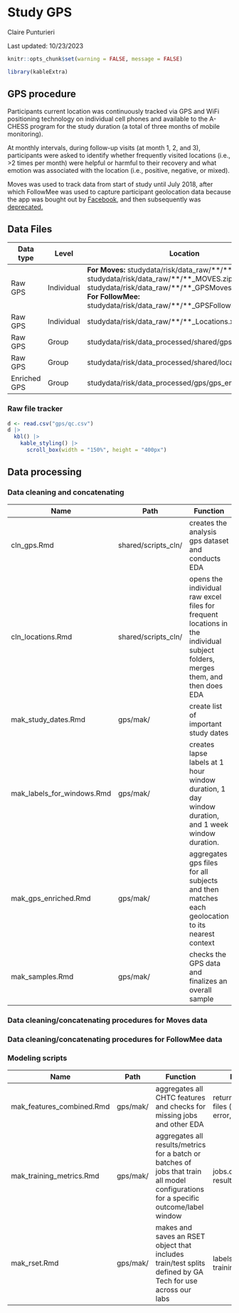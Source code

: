 # Study GPS
Claire Punturieri

Last updated: 10/23/2023


```r
knitr::opts_chunk$set(warning = FALSE, message = FALSE)

library(kableExtra)
```

## GPS procedure

Participants current location was continuously tracked via GPS and WiFi positioning technology
on individual cell phones and available to the A-CHESS program for the study duration (a total
of three months of mobile monitoring).

At monthly intervals, during follow-up visits (at month 1, 2, and 3), participants were asked to
identify whether frequently visited locations (i.e., >2 times per month) were helpful or
harmful to their recovery and what emotion was associated with the location (i.e., positive,
negative, or mixed).

Moves was used to track data from start of study until July 2018, after which FollowMee was
used to capture participant geolocation data because the app was bought out by <a href="https://www.theguardian.com/technology/2014/apr/24/facebook-buys-moves-fitness-tracking-health-data">Facebook</a>, and then subsequently was <a href="https://about.fb.com/news/2018/07/hello-tbh-moving-on/#:~:text=In%202014%2C%20we%20bought%20the,Facebook%20acquired%20tbh%20in%202017.">deprecated.</a>


## Data Files



| Data type    | Level      | Location                                              |
|--------------|------------|-------------------------------------------------------|
| Raw GPS      | Individual | **For Moves:** studydata/risk/data_raw/\*\*/\*\*_GPS.gpx, studydata/risk/data_raw/\*\*/\*\*_MOVES.zip, studydata/risk/data_raw/\*\*/\*\*_GPSMovesProcessed.rds; **For FollowMee:** studydata/risk/data_raw/\*\*/\*\*_GPSFollowRaw.rds |
| Raw GPS      | Individual | studydata/risk/data_raw/\*\*/\*\*_Locations.xlsx      |
| Raw GPS      | Group      | studydata/risk/data_processed/shared/gps.csv          |
| Raw GPS      | Group      | studydata/risk/data_processed/shared/locations.csv    |
| Enriched GPS | Group      | studydata/risk/data_processed/gps/gps_enriched.csv.xz |


### Raw file tracker

```r
d <- read.csv("gps/qc.csv")
d |>
  kbl() |>
    kable_styling() |>
      scroll_box(width = "150%", height = "400px")
```  


## Data processing

<!--Scripts are, to the best of my ability, in procedural order-->

### Data cleaning and concatenating


|  Name <img width=250/> | Path  <img width=150/> | Function <img width=400/> | Input     <img width=350/>        | Output  <img width=150/>         |
|--------|------|----------|-------------------|------------------|
| cln_gps.Rmd  | shared/scripts_cln/ | creates the analysis gps dataset and conducts EDA | individual gps data files (studydata/risk/data_raw/\*\*/\*\*_GPS.gpx) | gps.csv, gps.rds |
| cln_locations.Rmd | shared/scripts_cln/ | opens the individual raw excel files for frequent locations in the individual subject folders, merges them, and then does EDA | individual location files (studydata/risk/data_raw/\*\*/\*\*_Locations.xlsx) | locations.csv |
| mak_study_dates.Rmd |  gps/mak/ | create list of important study dates | visit_dates.csv, ema_morning.csv, ema_later.csv | study_dates.csv |
|mak_labels_for_windows.Rmd | gps/mak/ | creates lapse labels at 1 hour window duration, 1 day window duration, and 1 week window duration. | lapses.csv, study_dates.csv | labels_1hour.csv(.xz), labels_1day.csv(.xz), labels 1week.csv(.xz) |
| mak_gps_enriched.Rmd | gps/mak/ | aggregates gps files for all subjects and then matches each geolocation to its nearest context | study_dates.csv, locations.csv, gps.csv | study_dates.csv, locations.csv, gps.csv | gps_enriched.csv(.xz) |
| mak_samples.Rmd | gps/mak/ | checks the GPS data and finalizes an overall sample | study_dates.csv, locations.csv, gps_enriched.csv.xz | # subj with satisfactory/missing data, days of missing GPS |

### Data cleaning/concatenating procedures for Moves data

### Data cleaning/concatenating procedures for FollowMee data


### Modeling scripts
<!--Not sure of order of these quite yet
Note that these scripts will be modified/updated so this section
will almost certainly change.-->

|  Name <img width=250/> | Path  <img width=150/> | Function <img width=400/> | Input     <img width=350/>        | Output  <img width=150/>         |
|--------|------|----------|-------------------|------------------|
| mak_features_combined.Rmd | gps/mak/ | aggregates all CHTC features and checks for missing jobs and other EDA | returned CHTC files (features, error, out) | features_{WINDOW}.csv |
| mak_training_metrics.Rmd | gps/mak/ | aggregates all results/metrics for a batch or batches of jobs that train all model configurations for a specific outcome/label window | jobs.csv, all result CSVs | model comparisons (?) |
| mak_rset.Rmd | gps/mak/ | makes and saves an RSET object that includes train/test splits defined by GA Tech for use across our labs | labels_05.csv, training_ids.csv | rset.rds |


<!--
Commenting this out for now for sake of cleanliness/organization
Claire's additions for FYP brainstorming

## Preprocessing

(Saeb et al., 2015) preprocessing procedures:
“The first procedure determined whether each GPS location data sample came from a stationary state (eg, working in an office) or a transition state (eg, walking on the street)” – threshold speed set to 1km/h
 
“The second procedure was clustering. We applied clustering only to the data samples in the stationary state. The goal was to identify the places where participants spent most of their time, such as home, workplaces, parks, etc.”

## Feature engineering

### Features relating to location
- N of locations

- Entropy and normalized entropy (n.e. = invariant to # of clusters)
    - High entropy: spending more time in fewer, more consistent locations; low entropy:
    spending more time in a larger number of more varied locations (De Angel et al., 2022)

- Location Variance
    - How varied a participant’s locations are (De Angel et al., 2022)
    
- Zip code/area delineations of income (DC map for ex.)
    *This has always been interesting to be but I need to do more thinking on if
    it would actually add any value to existing data on SES that we have.*

### Features relating to movement
- Distance
    - For example, total distance covered or maximum distance between two locations
    in a given time frame (Canzian and Musolesi, 2015)
    
- Radius of gyration
    - "Used to quantify the coverage area and is defined as the deviation
    from the centroid of places visited in the interval" (Canzian and Musolesi, 2015)
    
- Average Moving Speed

- Mobility Radius

### Features relating to time
- Homestay
    - Amount of time spent at home (De Angel et al., 2022)

- Time at Location

- Transition Time
    - Percentage of time during which a participant was in a non-stationary state (Saeb et al., 2015)

### Features relating to circadian rhythms
- GPS useful for capturing temporal information from location data (Saeb et al., 2015)
    *This sounds really cool in theory, not sure it would actually be that valuable if,
    for example, someone is a homebody.*
    
- Diurnal movements indexes (Lomb-Scargle periodogram; Fraccaro et al., 2019) https://iopscience.iop.org/article/10.3847/1538-4365/aab766 -- apparently useful
    for characterizing periodicity in unevenly sampled data
    
- Sleep regularity index (SRI) https://github.com/mengelhard/sri
    *Chronodisruption as an antecedent to lapsing?*
 

## Analytic techniques
- Geographic information systems (GIS)
    https://mgimond.github.io/Spatial/introGIS.html
- Standard deviational ellipse
- Minimum convex polygon
- Vernal density estimation
- Point pattern analysis
    https://gistbok.ucgis.org/bok-topics/point-pattern-analysis -->
